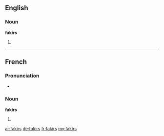==English==

===Noun===
'''fakirs'''

# {{plural of|[[fakir]]}}

----

==French==

===Pronunciation===
* {{IPA|/fakiʁ/|lang=fr}}

===Noun===
'''fakirs''' {{m|p}}

# {{plural of|[[fakir]]|lang=fr}}

[[ar:fakirs]]
[[de:fakirs]]
[[fr:fakirs]]
[[my:fakirs]]